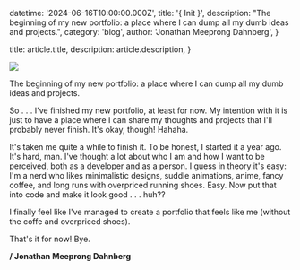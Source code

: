   datetime: '2024-06-16T10:00:00.000Z',
  title: '{ Init }',
  description:
    "The beginning of my new portfolio: a place where I can dump all my dumb ideas and projects.",
  category: 'blog',
  author: 'Jonathan Meeprong Dahnberg',
}

  title: article.title,
  description: article.description,
}

![](./anime-tired.gif)

The beginning of my new portfolio: a place where I can dump all my dumb ideas and projects.

So . . . I've finished my new portfolio, at least for now. My intention with it is just to have a place where I can share my thoughts and projects that I'll probably never finish. It's okay, though! Hahaha.

It's taken me quite a while to finish it. To be honest, I started it a year ago. It's hard, man. I've thought a lot about who I am and how I want to be perceived, both as a developer and as a person. I guess in theory it's easy: I'm a nerd who likes minimalistic designs, suddle animations, anime, fancy coffee, and long runs with overpriced running shoes. Easy. Now put that into code and make it look good . . . huh??

I finally feel like I've managed to create a portfolio that feels like me (without the coffe and overpriced shoes).

That's it for now! Bye.

**/ Jonathan Meeprong Dahnberg**
